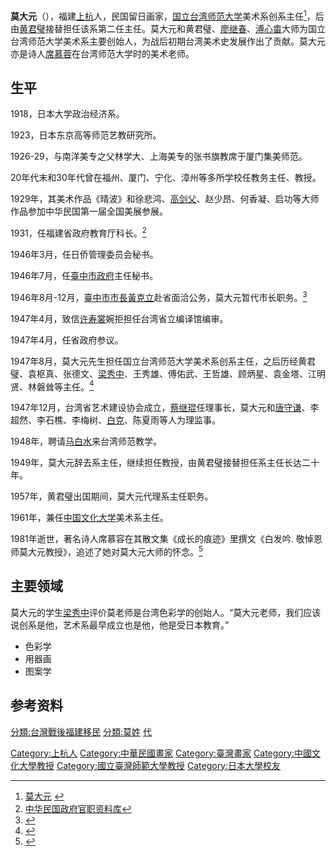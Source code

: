 '''莫大元'''（{{bd|1891年||1981年|}}），福建[[上杭|上杭]]人，民国留日画家，[[國立臺灣師範大學|国立台湾师范大学]]美术系创系主任<ref>[http://www.aerc.nhcue.edu.tw/8-0/twart-jp/html/mo.htm 莫大元] {{webarchive|url=https://web.archive.org/web/20170305001752/http://www.aerc.nhcue.edu.tw/8-0/twart-jp/html/mo.htm |date=2017-03-05 }}</ref>，后由[[黄君璧|黄君璧]]接替担任该系第二任主任。莫大元和黄君璧、[[廖繼春|廖继春]]、[[溥心畬|溥心畬]]大师为国立台湾师范大学美术系主要创始人，为战后初期台湾美术史发展作出了贡献。莫大元亦是诗人[[席慕蓉|席慕蓉]]在台湾师范大学时的美术老师。

== 生平 == 
1918，日本大学政治经济系。

1923，日本东京高等师范艺教研究所。

1926-29，与南洋美专之父林学大、上海美专的张书旗教席于厦门集美师范。

20年代末和30年代曾在福州、厦门、宁化、漳州等多所学校任教务主任、教授。

1929年，其美术作品《晴波》和徐悲鸿、[[高剑父|高剑父]]、赵少昂、何香凝、启功等大师作品参加中华民国第一届全国美展参展。

1931，任福建省政府教育厅科长。<ref>[http://gpost.ssic.nccu.edu.tw/display.php?&q=name:%E8%8E%AB%E5%A4%A7%E5%85%83 中华民国政府官职资料库]</ref>

1946年3月，任日侨管理委员会秘书。

1946年7月，任[[臺中市政府|臺中市政府]]主任秘书。

1946年8月-12月，[[臺中市市長|臺中市市長]][[黃克立|黃克立]]赴省面洽公务，莫大元暂代市长职务。<ref>{{Cite web |url=http://ds3.th.gov.tw/ds3/app003/list3.php?KW1=%E8%8E%AB%E5%A4%A7%E5%85%83&RecKW=1&ID1=&PG1=&TY1=1 |title=台湾省行政长官公署档案 |access-date=2016-08-29 |archive-date=2019-11-06 |archive-url=https://web.archive.org/web/20191106050056/http://ds3.th.gov.tw/ds3/app003/list3.php?KW1=%E8%8E%AB%E5%A4%A7%E5%85%83&RecKW=1&ID1=&PG1=&TY1=1 |dead-url=no }}</ref>

1947年4月，致信[[许寿裳|许寿裳]]婉拒担任台湾省立编译馆编审。

1947年4月，任省政府参议。

1947年8月，莫大元先生担任国立台湾师范大学美术系创系主任，之后历经黄君璧、袁枢真、张德文、[[梁秀中|梁秀中]]、王秀雄、傅佑武、王哲雄、顾炳星、袁金塔、江明贤、林磐耸等主任。<ref>{{Cite web |url=http://www.desbear.com/fna/index.php?option=com_flexicontent&view=item&id=2:hstory&lang=tw |title=国立台湾示范大学美术系历届系主任 |access-date=2016-08-30 |archive-date=2017-03-05 |archive-url=https://web.archive.org/web/20170305021608/http://www.desbear.com/fna/index.php?option=com_flexicontent&view=item&id=2:hstory&lang=tw |dead-url=no }}</ref>

1947年12月，台湾省艺术建设协会成立，[[蔡继琨|蔡继琨]]任理事长，莫大元和[[唐守谦|唐守谦]]、李超然、李石樵、李梅树、[[白克|白克]]、陈夏雨等人为理监事。

1948年，聘请[[马白水|马白水]]来台湾师范教学。

1949年，莫大元辞去系主任，继续担任教授，由黄君璧接替担任系主任长达二十年。

1957年，黄君璧出国期间，莫大元代理系主任职务。

1961年，兼任[[中国文化大学|中国文化大学]]美术系主任。

1981年逝世，著名诗人席慕容在其散文集《成长的痕迹》里撰文《白发吟. 敬悼恩师莫大元教授》，追述了她对莫大元大师的怀念。<ref>{{Cite web |url=http://www.hanmei.cn/xmr/08/16.htm |title=席慕容：敬悼恩师莫大元教授 |access-date=2016-08-29 |archive-date=2017-03-05 |archive-url=https://web.archive.org/web/20170305144848/http://www.hanmei.cn/xmr/08/16.htm |dead-url=yes }}</ref>

== 主要领域 ==
莫大元的学生[[梁秀中|梁秀中]]评价莫老师是台湾色彩学的创始人。“莫大元老师，我们应该说创系是他，艺术系最早成立也是他，他是受日本教育。”
*色彩学
*用器画
*图案学

== 参考资料 ==
{{reflist}}

[[Category:上杭人|Category:上杭人]]
[[Category:中華民國畫家|Category:中華民國畫家]]
[[Category:臺灣畫家|Category:臺灣畫家]]
[[Category:中國文化大學教授|Category:中國文化大學教授]]
[[Category:國立臺灣師範大學教授|Category:國立臺灣師範大學教授]]
[[分類:台灣戰後福建移民|分類:台灣戰後福建移民]]
[[分類:莫姓|分類:莫姓]]
[[分類:臺中市市長|代]]
[[Category:日本大學校友|Category:日本大學校友]]